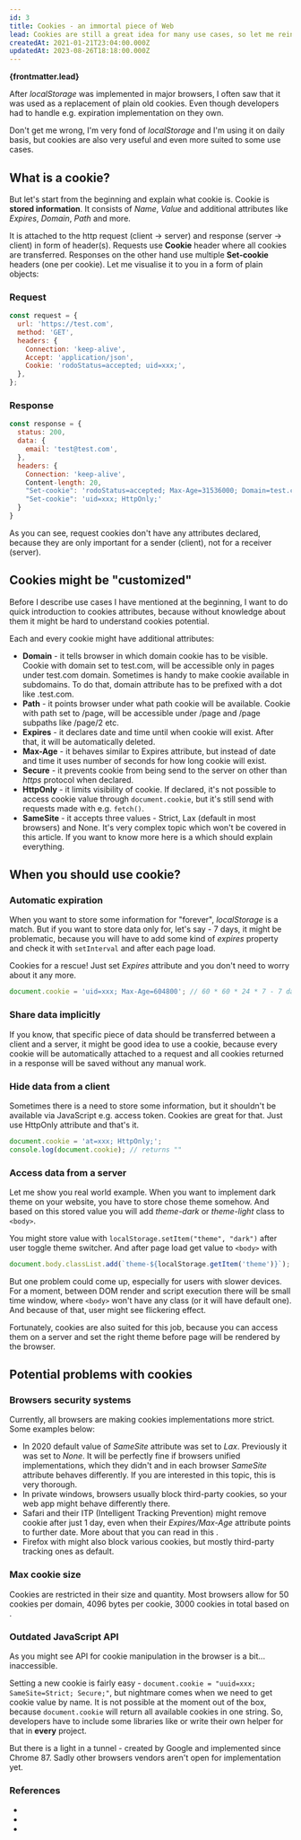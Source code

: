 ```yaml
---
id: 3
title: Cookies - an immortal piece of Web
lead: Cookies are still a great idea for many use cases, so let me reintroduce them.
createdAt: 2021-01-21T23:04:00.000Z
updatedAt: 2023-08-26T18:18:00.000Z
---
```



<ArticleHeading title={frontmatter.title} />

**{frontmatter.lead}**

After _localStorage_ was implemented in major browsers, I often saw that it was used as a replacement of plain old cookies.
Even though developers had to handle e.g. expiration implementation on they own.

Don't get me wrong, I'm very fond of _localStorage_ and I'm using it on daily basis,
but cookies are also very useful and even more suited to some use cases.

## What is a cookie?

But let's start from the beginning and explain what cookie is.
Cookie is **stored information**. It consists of _Name_, _Value_ and additional attributes like _Expires_, _Domain_, _Path_ and more.

It is attached to the http request (client -> server) and response (server -> client) in form of header(s).
Requests use **Cookie** header where all cookies are transferred.
Responses on the other hand use multiple **Set-cookie** headers (one per cookie).
Let me visualise it to you in a form of plain objects:

### Request

```js
const request = {
  url: 'https://test.com',
  method: 'GET',
  headers: {
    Connection: 'keep-alive',
    Accept: 'application/json',
    Cookie: 'rodoStatus=accepted; uid=xxx;',
  },
};
```

### Response

```js
const response = {
  status: 200,
  data: {
    email: 'test@test.com',
  },
  headers: {
    Connection: 'keep-alive',
    Content-length: 20,
    "Set-cookie": 'rodoStatus=accepted; Max-Age=31536000; Domain=test.com; Path=/;',
    "Set-cookie": 'uid=xxx; HttpOnly;'
  }
}
```

As you can see, request cookies don't have any attributes declared,
because they are only important for a sender (client), not for a receiver (server).

## Cookies might be "customized"

Before I describe use cases I have mentioned at the beginning, I want to do quick introduction to cookies attributes,
because without knowledge about them it might be hard to understand cookies potential.

Each and every cookie might have additional attributes:

- **Domain** - it tells browser in which domain cookie has to be visible.
  Cookie with domain set to test.com, will be accessible only in pages under test.com domain. Sometimes is handy to make cookie available in subdomains.
  To do that, domain attribute has to be prefixed with a dot like .test.com.
- **Path** - it points browser under what path cookie will be available.
  Cookie with path set to /page, will be accessible under /page and /page subpaths like /page/2 etc.
- **Expires** - it declares date and time until when cookie will exist. After that, it will be automatically deleted.
- **Max-Age** - it behaves similar to Expires attribute, but instead of date and time it uses number of seconds for how long cookie will exist.
- **Secure** - it prevents cookie from being send to the server on other than _https_ protocol when declared.
- **HttpOnly** - it limits visibility of cookie. If declared, it's not possible to access cookie value through `document.cookie`,
  but it's still send with requests made with e.g. `fetch()`.
- **SameSite** - it accepts three values - Strict, Lax (default in most browsers) and None.
  It's very complex topic which won't be covered in this article.
  If you want to know more here is a <ArticleExternalLink href="https://web.dev/samesite-cookies-explained/" title="great article" /> which should explain everything.

## When you should use cookie?

### Automatic expiration

When you want to store some information for "forever", _localStorage_ is a match.
But if you want to store data only for, let's say - 7 days, it might be problematic,
because you will have to add some kind of _expires_ property and check it with `setInterval` and after each page load.

Cookies for a rescue! Just set _Expires_ attribute and you don't need to worry about it any more.

```js
document.cookie = 'uid=xxx; Max-Age=604800'; // 60 * 60 * 24 * 7 - 7 days
```

### Share data implicitly

If you know, that specific piece of data should be transferred between a client and a server, it might be good idea to use a cookie,
because every cookie will be automatically attached to a request and all cookies returned in a response will be saved without any manual work.

### Hide data from a client

Sometimes there is a need to store some information, but it shouldn't be available via JavaScript e.g. access token.
Cookies are great for that. Just use HttpOnly attribute and that's it.

```js
document.cookie = 'at=xxx; HttpOnly;';
console.log(document.cookie); // returns ""
```

### Access data from a server

Let me show you real world example. When you want to implement dark theme on your website, you have to store chose theme somehow.
And based on this stored value you will add _theme-dark_ or _theme-light_ class to `<body>`.

You might store value with `localStorage.setItem("theme", "dark")` after user toggle theme switcher.
And after page load get value to `<body>` with

```js
document.body.classList.add(`theme-${localStorage.getItem('theme')}`);
```

But one problem could come up, especially for users with slower devices.
For a moment, between DOM render and script execution there will be small time window, where `<body>` won't have any class (or it will have default one).
And because of that, user might see flickering effect.

Fortunately, cookies are also suited for this job, because you can access them on a server and set the right theme before page will be rendered by the browser.

## Potential problems with cookies

### Browsers security systems

Currently, all browsers are making cookies implementations more strict. Some examples below:

- In 2020 default value of _SameSite_ attribute was set to _Lax_. Previously it was set to _None_.
  It will be perfectly fine if browsers unified implementations, which they didn't and in each browser _SameSite_ attribute behaves differently.
  If you are interested in this topic, this <ArticleExternalLink href="https://www.thinktecture.com/en/identity/samesite/samesite-in-a-nutshell/#the-chrome-vs-safari-issue" title="article" /> is very thorough.
- In private windows, browsers usually block third-party cookies, so your web app might behave differently there.
- Safari and their ITP (Intelligent Tracking Prevention) might remove cookie after just 1 day,
  even when their _Expires/Max-Age_ attribute points to further date.
  More about that you can read in this <ArticleExternalLink href="https://www.convert.com/blog/privacy/itp-2-2-impact-abtesting-users/" title="article" />.
- Firefox with <ArticleExternalLink href="https://blog.mozilla.org/blog/2019/06/04/firefox-now-available-with-enhanced-tracking-protection-by-default/" title="Enhanced Tracking Protection" /> might also block various cookies,
  but mostly third-party tracking ones as default.

### Max cookie size

Cookies are restricted in their size and quantity.
Most browsers allow for 50 cookies per domain, 4096 bytes per cookie, 3000 cookies in total based on <ArticleExternalLink href="https://datatracker.ietf.org/doc/rfc6265/?include_text=1" title="RFC 6265" />.

### Outdated JavaScript API

As you might see API for cookie manipulation in the browser is a bit... inaccessible.

Setting a new cookie is fairly easy - `document.cookie = "uuid=xxx; SameSite=Strict; Secure;"`, but nightmare comes when we need to get cookie value by name.
It is not possible at the moment out of the box, because `document.cookie` will return all available cookies in one string.
So, developers have to include some libraries like <ArticleExternalLink href="https://www.npmjs.com/package/js-cookie" title="js-cookie" /> or write their own helper for that in **every** project.

But there is a light in a tunnel - <ArticleExternalLink href="https://wicg.github.io/cookie-store/" title="Cookie Store API" /> created by Google and implemented since Chrome 87.
Sadly other browsers vendors aren't open for implementation yet.

### References

- <ArticleExternalLink href="https://developer.mozilla.org/en-US/docs/Web/HTTP/Cookies" title="Cookies basics on MDN" />
- <ArticleExternalLink
    href="https://developer.mozilla.org/en-US/docs/Web/HTTP/Headers/Cookie"
    title="Cookie header on MDN"
  />
- <ArticleExternalLink
    href="https://developer.mozilla.org/en-US/docs/Web/HTTP/Headers/Set-Cookie"
    title="Set-Cookie header on MDN"
  />
